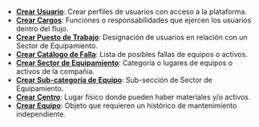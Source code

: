 - [**Crear Usuario**](/docs/products/corrective_maintenance/master_data/users): Crear perfiles de usuarios con acceso a la plataforma.
- [**Crear Cargos**](/docs/products/corrective_maintenance/master_data/job_title): Funciones o responsabilidades que ejercen los usuarios dentro del flujo.
- [**Crear Puesto de Trabajo**](/docs/products/corrective_maintenance/master_data/workstation): Designación de usuarios en relación con un Sector de Equipamiento.
- [**Crear Catálogo de Falla**](/docs/products/corrective_maintenance/master_data/failure_catalog): Lista de posibles fallas de equipos o activos.
- [**Crear Sector de Equipamiento**](/docs/products/corrective_maintenance/master_data/equipment_sector): Categoría o lugares de equipos o activos de la compañía.
- [**Crear Sub-categoría de Equipo**](/docs/products/corrective_maintenance/master_data/equipment_subcategory): Sub-sección de Sector de Equipamiento.
- [**Crear Centro**](/docs/products/corrective_maintenance/master_data/center): Lugar físico donde pueden haber materiales y/o activos.
- [**Crear Equipo**](/docs/products/corrective_maintenance/master_data/asset): Objeto que requieren un histórico de mantenimiento independiente.